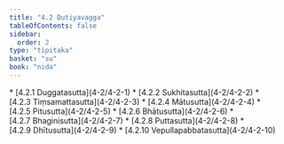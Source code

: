 ```yaml
---
title: "4.2 Dutiyavagga"
tableOfContents: false
sidebar:
  order: 2
type: "tipitaka"
basket: "su"
book: "nida"
---
```



<DynamicBreadcrumb />



<TableOfContents book="nida" section="4.2">
* [4.2.1 Duggatasutta](4-2/4-2-1)
* [4.2.2 Sukhitasutta](4-2/4-2-2)
* [4.2.3 Tiṃsamattasutta](4-2/4-2-3)
* [4.2.4 Mātusutta](4-2/4-2-4)
* [4.2.5 Pitusutta](4-2/4-2-5)
* [4.2.6 Bhātusutta](4-2/4-2-6)
* [4.2.7 Bhaginisutta](4-2/4-2-7)
* [4.2.8 Puttasutta](4-2/4-2-8)
* [4.2.9 Dhītusutta](4-2/4-2-9)
* [4.2.10 Vepullapabbatasutta](4-2/4-2-10)
</TableOfContents>